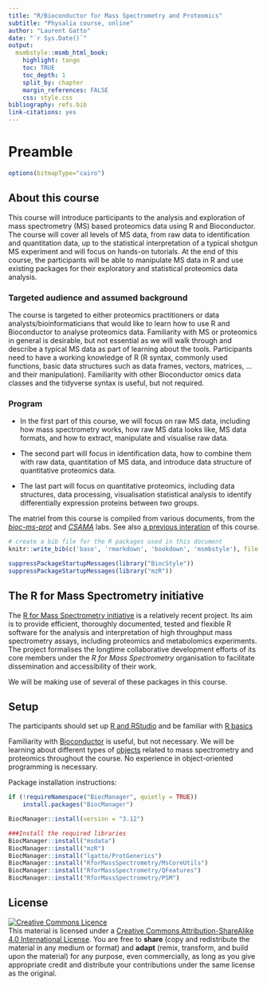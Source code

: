 ```yaml
---
title: "R/Bioconductor for Mass Spectrometry and Proteomics"
subtitle: "Physalia course, online"
author: "Laurent Gatto"
date: "`r Sys.Date()`"
output:
  msmbstyle::msmb_html_book:
    highlight: tango
    toc: TRUE
    toc_depth: 1
    split_by: chapter
    margin_references: FALSE
    css: style.css
bibliography: refs.bib
link-citations: yes
---
```


# Preamble

```r
options(bitmapType="cairo")
```

## About this course

This course will introduce participants to the analysis and
exploration of mass spectrometry (MS) based proteomics data using R
and Bioconductor. The course will cover all levels of MS data, from
raw data to identification and quantitation data, up to the
statistical interpretation of a typical shotgun MS experiment and will
focus on hands-on tutorials. At the end of this course, the
participants will be able to manipulate MS data in R and use existing
packages for their exploratory and statistical proteomics data
analysis.

### Targeted audience and assumed background  {-}

The course is targeted to either proteomics practitioners or data
analysts/bioinformaticians that would like to learn how to use R and
Bioconductor to analyse proteomics data. Familiarity with MS or
proteomics in general is desirable, but not essential as we will walk
through and describe a typical MS data as part of learning about the
tools. Participants need to have a working knowledge of R (R syntax,
commonly used functions, basic data structures such as data frames,
vectors, matrices, ... and their manipulation). Familiarity with other
Bioconductor omics data classes and the tidyverse syntax is useful,
but not required.

### Program  {-}

- In the first part of this course, we will focus on raw MS data,
  including how mass spectrometry works, how raw MS data looks like,
  MS data formats, and how to extract, manipulate and visualise raw
  data.

- The second part will focus in identification data, how to combine
  them with raw data, quantitation of MS data, and introduce data
  structure of quantitative proteomics data.

- The last part will focus on quantitative proteomics, including data
 structures, data processing, visualisation statistical analysis to
 identify differentially expression proteins between two groups.


The matriel from this course is compiled from various documents, from
the [*bioc-ms-prot*](https://lgatto.github.io/bioc-ms-prot/lab.html)
and
[*CSAMA*](https://lgatto.github.io/bioc-ms-prot/csama2019-lab.html)
labs. See also [a previous
interation]([https://github.com/lgatto/2020-02-17-RProt-Berlin]) of
this course.



```r
# create a bib file for the R packages used in this document
knitr::write_bib(c('base', 'rmarkdown', 'bookdown', 'msmbstyle'), file = 'skeleton.bib')
```

```r
suppressPackageStartupMessages(library("BiocStyle"))
suppressPackageStartupMessages(library("mzR"))
```

## The R for Mass Spectrometry initiative

The [R for Mass Spectrometry
initiative](https://www.rformassspectrometry.org/) is a relatively
recent project. Its aim is to provide efficient, thoroughly
documented, tested and flexible R software for the analysis and
interpretation of high throughput mass spectrometry assays, including
proteomics and metabolomics experiments. The project formalises the
longtime collaborative development efforts of its core members under
the *R for Mass Spectrometry* organisation to facilitate dissemination
and accessibility of their work.

We will be making use of several of these packages in this course.

## Setup

The participants should set up [R and
RStudio](https://uclouvain-cbio.github.io/WSBIM1207/sec-rrstudio.html)
and be familiar with [R
basics](https://uclouvain-cbio.github.io/WSBIM1207/sec-startr.html)

Familiarity with
[Bioconductor](https://uclouvain-cbio.github.io/WSBIM1207/sec-bioinfo.html#sec:bioconductor)
is useful, but not necessary. We will be learning about different
types of
[objects](https://uclouvain-cbio.github.io/WSBIM1322/sec-obj.html)
related to mass spectrometry and proteomics throughout the course. No
experience in object-oriented programming is necessary.

Package installation instructions:

```r
if (!requireNamespace("BiocManager", quietly = TRUE))
    install.packages("BiocManager")

BiocManager::install(version = "3.12")

###Install the required libraries
BiocManager::install("msdata")
BiocManager::install("mzR")
BiocManager::install("lgatto/ProtGenerics")
BiocManager::install("RforMassSpectrometry/MsCoreUtils")
BiocManager::install("RforMassSpectrometry/QFeatures")
BiocManager::install("RforMassSpectrometry/PSM")
```

## License

<a rel="license"
href="http://creativecommons.org/licenses/by-sa/4.0/"><img
alt="Creative Commons Licence" style="border-width:0"
src="https://i.creativecommons.org/l/by-sa/4.0/88x31.png" /></a><br
/>This material is licensed under a <a rel="license"
href="http://creativecommons.org/licenses/by-sa/4.0/">Creative Commons
Attribution-ShareAlike 4.0 International License</a>. You are free to
**share** (copy and redistribute the material in any medium or format)
and **adapt** (remix, transform, and build upon the material) for any
purpose, even commercially, as long as you give appropriate credit and
distribute your contributions under the same license as the original.
